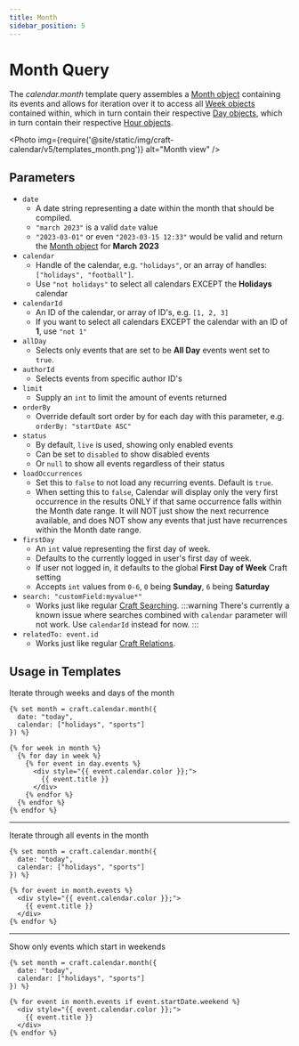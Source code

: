 ```yaml
---
title: Month
sidebar_position: 5
---
```



# Month Query

The _calendar.month_ template query assembles a [Month object](../objects/month.mdx) containing its events and allows for iteration over it to access all [Week objects](../objects/week.mdx) contained within, which in turn contain their respective [Day objects](../objects/day.mdx), which in turn contain their respective [Hour objects](../objects/hour.mdx).

<Photo
  img={require('@site/static/img/craft-calendar/v5/templates_month.png')}
  alt="Month view"
/>

## Parameters

- `date`
  - A date string representing a date within the month that should be compiled.
  - `"march 2023"` is a valid `date` value
  - `"2023-03-01"` or even `"2023-03-15 12:33"` would be valid and return the [Month object](../objects/month.mdx) for **March 2023**
- `calendar`
  - Handle of the calendar, e.g. `"holidays"`, or an array of handles: `["holidays", "football"]`.
  - Use `"not holidays"` to select all calendars EXCEPT the **Holidays** calendar
- `calendarId`
  - An ID of the calendar, or array of ID's, e.g. `[1, 2, 3]`
  - If you want to select all calendars EXCEPT the calendar with an ID of **1**, use `"not 1"`
- `allDay`
  - Selects only events that are set to be **All Day** events went set to `true`.
- `authorId`
  - Selects events from specific author ID's
- `limit`
  - Supply an `int` to limit the amount of events returned
- `orderBy`
  - Override default sort order by for each day with this parameter, e.g. `orderBy: "startDate ASC"`
- `status`
  - By default, `live` is used, showing only enabled events
  - Can be set to `disabled` to show disabled events
  - Or `null` to show all events regardless of their status
- `loadOccurrences`
  - Set this to `false` to not load any recurring events. Default is `true`.
  - When setting this to `false`, Calendar will display only the very first occurrence in the results ONLY if that same occurrence falls within the Month date range. It will NOT just show the next recurrence available, and does NOT show any events that just have recurrences within the Month date range.
- `firstDay`
  - An `int` value representing the first day of week.
  - Defaults to the currently logged in user's first day of week.
  - If user not logged in, it defaults to the global **First Day of Week** Craft setting
  - Accepts `int` values from `0-6`, `0` being **Sunday**, `6` being **Saturday**
- `search: "customField:myvalue*"`
  - Works just like regular [Craft Searching](https://craftcms.com/docs/4.x/searching.html).
    :::warning
    There's currently a known issue where searches combined with `calendar` parameter will not work. Use `calendarId` instead for now.
    :::
- `relatedTo: event.id`
  - Works just like regular [Craft Relations](https://craftcms.com/docs/4.x/relations.html#templating).

## Usage in Templates

Iterate through weeks and days of the month

```twig showLineNumbers
{% set month = craft.calendar.month({
  date: "today",
  calendar: ["holidays", "sports"]
}) %}

{% for week in month %}
  {% for day in week %}
    {% for event in day.events %}
      <div style="{{ event.calendar.color }};">
        {{ event.title }}
      </div>
    {% endfor %}
  {% endfor %}
{% endfor %}
```

---

Iterate through all events in the month

```twig showLineNumbers
{% set month = craft.calendar.month({
  date: "today",
  calendar: ["holidays", "sports"]
}) %}

{% for event in month.events %}
  <div style="{{ event.calendar.color }};">
    {{ event.title }}
  </div>
{% endfor %}
```

---

Show only events which start in weekends

```twig showLineNumbers
{% set month = craft.calendar.month({
  date: "today",
  calendar: ["holidays", "sports"]
}) %}

{% for event in month.events if event.startDate.weekend %}
  <div style="{{ event.calendar.color }};">
    {{ event.title }}
  </div>
{% endfor %}
```
